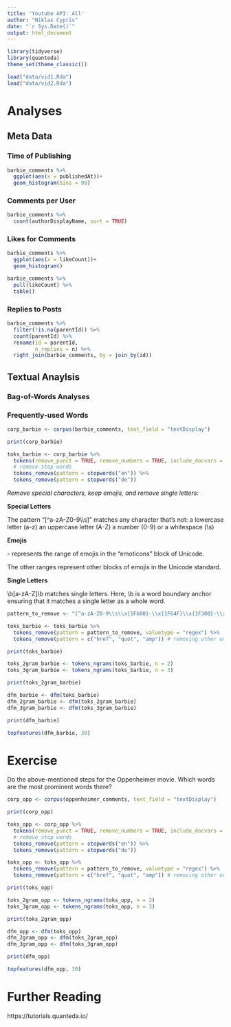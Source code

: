 ```yaml
---
title: 'Youtube API: All'
author: "Niklas Cypris"
date: "`r Sys.Date()`"
output: html_document
---
```


```r
library(tidyverse)
library(quanteda)
theme_set(theme_classic())
```

```r
load("data/vid1.Rda")
load("data/vid2.Rda")
```

# Analyses

## Meta Data

### Time of Publishing

```r
barbie_comments %>% 
  ggplot(aes(x = publishedAt))+
  geom_histogram(bins = 90)
```

### Comments per User

```r
barbie_comments %>% 
  count(authorDisplayName, sort = TRUE)
```

### Likes for Comments

```r
barbie_comments %>% 
  ggplot(aes(x = likeCount))+
  geom_histogram()
```

```r
barbie_comments %>% 
  pull(likeCount) %>% 
  table()
```

### Replies to Posts

```r
barbie_comments %>% 
  filter(!is.na(parentId)) %>% 
  count(parentId) %>% 
  rename(id = parentId,
         n_replies = n) %>% 
  right_join(barbie_comments, by = join_by(id))
```

## Textual Anaylsis

### Bag-of-Words Analyses

### Frequently-used Words

```r
corp_barbie <- corpus(barbie_comments, text_field = "textDisplay")
```

```r
print(corp_barbie)
```

```r
toks_barbie <- corp_barbie %>% 
  tokens(remove_punct = TRUE, remove_numbers = TRUE, include_docvars = TRUE) %>% 
  # remove stop words
  tokens_remove(pattern = stopwords("en")) %>% 
  tokens_remove(pattern = stopwords("de"))
```

*Remove special characters, keep emojis, and remove single letters:*

**Special Letters**

The pattern "[^a-zA-Z0-9\\s]" matches any character that's not:
a lowercase letter (a-z)
an uppercase letter (A-Z)
a number (0-9)
or a whitespace (\\s)

**Emojis**

\x{1F600}-\x{1F64F} represents the range of emojis in the "emoticons" block of Unicode.

The other \x{...} ranges represent other blocks of emojis in the Unicode standard.

**Single Letters**

\\b[a-zA-Z]\\b matches single letters. Here, \\b is a word boundary anchor ensuring that it matches a single letter as a whole word.

```r
pattern_to_remove <- "[^a-zA-Z0-9\\s\\x{1F600}-\\x{1F64F}\\x{1F300}-\\x{1F5FF}\\x{1F680}-\\x{1F6FF}\\x{1F700}-\\x{1F77F}\\x{1F780}-\\x{1F7FF}\\x{1F800}-\\x{1F8FF}\\x{1F900}-\\x{1F9FF}\\x{1FA00}-\\x{1FA6F}\\x{1FA70}-\\x{1FAFF}]|\\b[a-zA-Z]\\b"
```

```r
toks_barbie <- toks_barbie %>% 
  tokens_remove(pattern = pattern_to_remove, valuetype = "regex") %>% 
  tokens_remove(pattern = c("href", "quot", "amp")) # removing other unnecessary words
```

```r
print(toks_barbie)
```

```r
toks_2gram_barbie <- tokens_ngrams(toks_barbie, n = 2)
toks_3gram_barbie <- tokens_ngrams(toks_barbie, n = 3)
```

```r
print(toks_2gram_barbie)
```

```r
dfm_barbie <- dfm(toks_barbie)
dfm_2gram_barbie <- dfm(toks_2gram_barbie)
dfm_3gram_barbie <- dfm(toks_3gram_barbie)
```

```r
print(dfm_barbie)
```

```r
topfeatures(dfm_barbie, 30)
```

# Exercise

Do the above-mentioned steps for the Oppenheimer movie. Which words are the most prominent words there?

```r
corp_opp <- corpus(oppenheimer_comments, text_field = "textDisplay")
```

```r
print(corp_opp)
```

```r
toks_opp <- corp_opp %>% 
  tokens(remove_punct = TRUE, remove_numbers = TRUE, include_docvars = TRUE) %>% 
  # remove stop words
  tokens_remove(pattern = stopwords("en")) %>% 
  tokens_remove(pattern = stopwords("de"))
```

```r
toks_opp <- toks_opp %>% 
  tokens_remove(pattern = pattern_to_remove, valuetype = "regex") %>% 
  tokens_remove(pattern = c("href", "quot", "amp")) # removing other unnecessary words
```

```r
print(toks_opp)
```

```r
toks_2gram_opp <- tokens_ngrams(toks_opp, n = 2)
toks_3gram_opp <- tokens_ngrams(toks_opp, n = 3)
```

```r
print(toks_2gram_opp)
```

```r
dfm_opp <- dfm(toks_opp)
dfm_2gram_opp <- dfm(toks_2gram_opp)
dfm_3gram_opp <- dfm(toks_3gram_opp)
```

```r
print(dfm_opp)
```

```r
topfeatures(dfm_opp, 30)
```


# Further Reading

https://tutorials.quanteda.io/












